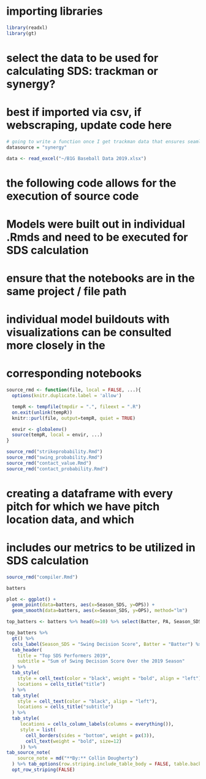 # importing libraries
```{r message=FALSE, warning=FALSE}
library(readxl)
library(gt)
```


# select the data to be used for calculating SDS: trackman or synergy?
# best if imported via csv, if webscraping, update code here
```{r}
# going to write a function once I get trackman data that ensures seamless transition here
datasource = "synergy"

data <- read_excel("~/B1G Baseball Data 2019.xlsx")
```


# the following code allows for the execution of source code
# Models were built out in individual .Rmds and need to be executed for SDS calculation
# ensure that the notebooks are in the same project / file path
# individual model buildouts with visualizations can be consulted more closely in the 
# corresponding notebooks
```{r, message=FALSE, warning=FALSE}
source_rmd <- function(file, local = FALSE, ...){
  options(knitr.duplicate.label = 'allow')

  tempR <- tempfile(tmpdir = ".", fileext = ".R")
  on.exit(unlink(tempR))
  knitr::purl(file, output=tempR, quiet = TRUE)

  envir <- globalenv()
  source(tempR, local = envir, ...)
}

source_rmd("strikeprobability.Rmd")
source_rmd("swing_probability.Rmd")
source_rmd("contact_value.Rmd")
source_rmd("contact_probability.Rmd")
```

# creating a dataframe with every pitch for which we have pitch location data, and which
# includes our metrics to be utilized in SDS calculation
```{r}
source_rmd("compiler.Rmd")
```


```{r}
batters
```
```{r}
plot <- ggplot() + 
  geom_point(data=batters, aes(x=Season_SDS, y=OPS)) +
  geom_smooth(data=batters, aes(x=Season_SDS, y=OPS), method="lm")
```


```{r}
top_batters <- batters %>% head(n=10) %>% select(Batter, PA, Season_SDS)

top_batters %>% 
  gt() %>% 
  cols_label(Season_SDS = "Swing Decision Score", Batter = "Batter") %>%
  tab_header(
    title = "Top SDS Performers 2019",
    subtitle = "Sum of Swing Decision Score Over the 2019 Season"
  ) %>%
  tab_style(
    style = cell_text(color = "black", weight = "bold", align = "left"),
    locations = cells_title("title")
  ) %>% 
  tab_style(
    style = cell_text(color = "black", align = "left"),
    locations = cells_title("subtitle")
  ) %>%
  tab_style(
     locations = cells_column_labels(columns = everything()),
     style = list(
       cell_borders(sides = "bottom", weight = px(3)),
       cell_text(weight = "bold", size=12)
     )) %>%
tab_source_note(
    source_note = md("**By:** Collin Dougherty")
  ) %>% tab_options(row.striping.include_table_body = FALSE, table.background.color = "white") %>% 
  opt_row_striping(FALSE)
```